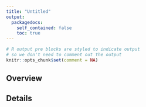 ```yaml
---
title: "Untitled"
output:
  packagedocs:
    self_contained: false
    toc: true
---
```


```r
# R output pre blocks are styled to indicate output
# so we don't need to comment out the output
knitr::opts_chunk$set(comment = NA)
```

## Overview

## Details
